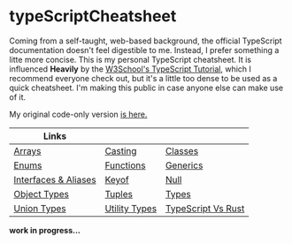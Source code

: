 # typeScriptCheatsheet

Coming from a self-taught, web-based background, the official TypeScript documentation doesn't feel digestible to me. Instead, I prefer something a litte more concise. This is my personal TypeScript cheatsheet. It is influenced **Heavily** by the [W3School's TypeScript Tutorial](https://www.w3schools.com/typescript/), which I recommend everyone check out, but it's a little too dense to be used as a quick cheatsheet. I'm making this public in case anyone else can make use of it.

My original code-only version [is here.](https://github.com/madrclouddev/typeScriptBasics)

| Links                                      |                                |                                            |
| ------------------------------------------ | ------------------------------ | ------------------------------------------ |
| [Arrays](/arrays)                          | [Casting](/casting)            | [Classes](/classes)                        |
| [Enums](/enums)                            | [Functions](/functions)        | [Generics](/generics)                      |
| [Interfaces & Aliases](/interfacesAliases) | [Keyof](/keyof)                | [Null](/null)                              |
| [Object Types](/objectTypes)               | [Tuples](/tuples)              | [Types](/types)                            |
| [Union Types](/unionTypes)                 | [Utility Types](/utilityTypes) | [TypeScript Vs Rust](/typeScriptVRust/add) |

**work in progress...**
